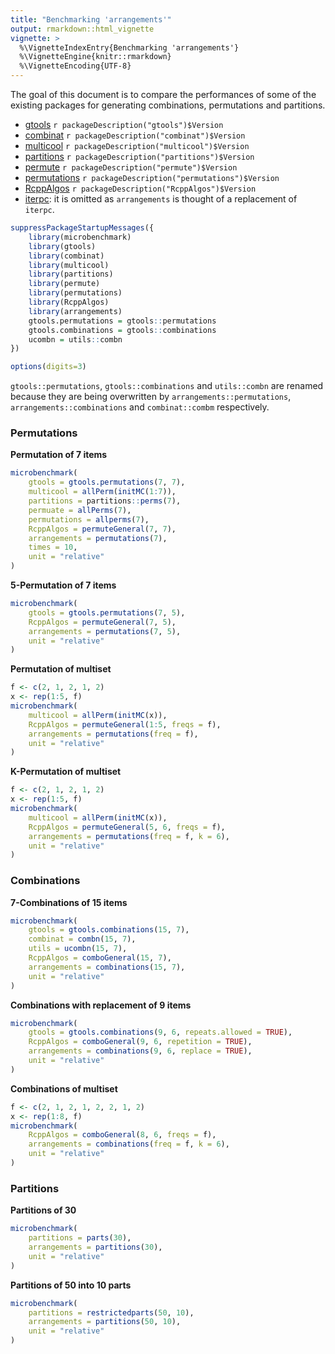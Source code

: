 ```yaml
---
title: "Benchmarking 'arrangements'"
output: rmarkdown::html_vignette
vignette: >
  %\VignetteIndexEntry{Benchmarking 'arrangements'}
  %\VignetteEngine{knitr::rmarkdown}
  %\VignetteEncoding{UTF-8}
---
```


The goal of this document is to compare the performances of some of the existing packages for generating combinations, permutations and partitions.

- [gtools](https://CRAN.R-project.org/package=gtools) 
    `r packageDescription("gtools")$Version`
- [combinat](https://CRAN.R-project.org/package=combinat) 
    `r packageDescription("combinat")$Version`
- [multicool](https://CRAN.R-project.org/package=multicool) 
    `r packageDescription("multicool")$Version`
- [partitions](https://CRAN.R-project.org/package=partitions)
    `r packageDescription("partitions")$Version`
- [permute](https://CRAN.R-project.org/package=permute)
    `r packageDescription("permute")$Version`
- [permutations](https://CRAN.R-project.org/package=permutations)
    `r packageDescription("permutations")$Version`
- [RcppAlgos](https://CRAN.R-project.org/package=RcppAlgos)
    `r packageDescription("RcppAlgos")$Version`
- [iterpc](https://CRAN.R-project.org/package=iterpc): it is omitted as `arrangements` is thought of a replacement of `iterpc`.

```r
suppressPackageStartupMessages({
    library(microbenchmark)
    library(gtools)
    library(combinat)
    library(multicool)
    library(partitions)
    library(permute)
    library(permutations)
    library(RcppAlgos)
    library(arrangements)
    gtools.permutations = gtools::permutations
    gtools.combinations = gtools::combinations
    ucombn = utils::combn
})
```

```r
options(digits=3)
```

`gtools::permutations`, `gtools::combinations` and `utils::combn` are renamed because they are
being overwritten by `arrangements::permutations`, `arrangements::combinations` and `combinat::combm` respectively.

### Permutations

**Permutation of 7 items**

```r
microbenchmark(
    gtools = gtools.permutations(7, 7),
    multicool = allPerm(initMC(1:7)),
    partitions = partitions::perms(7),
    permuate = allPerms(7),
    permutations = allperms(7),
    RcppAlgos = permuteGeneral(7, 7),
    arrangements = permutations(7),
    times = 10,
    unit = "relative"
)
```

**5-Permutation of 7 items**

```r
microbenchmark(
    gtools = gtools.permutations(7, 5),
    RcppAlgos = permuteGeneral(7, 5),
    arrangements = permutations(7, 5),
    unit = "relative"
)
```

**Permutation of multiset**

```r
f <- c(2, 1, 2, 1, 2)
x <- rep(1:5, f)
microbenchmark(
    multicool = allPerm(initMC(x)),
    RcppAlgos = permuteGeneral(1:5, freqs = f),
    arrangements = permutations(freq = f),
    unit = "relative"
)
```

**K-Permutation of multiset**

```r
f <- c(2, 1, 2, 1, 2)
x <- rep(1:5, f)
microbenchmark(
    multicool = allPerm(initMC(x)),
    RcppAlgos = permuteGeneral(5, 6, freqs = f),
    arrangements = permutations(freq = f, k = 6),
    unit = "relative"
)
```

### Combinations

**7-Combinations of 15 items**

```r
microbenchmark(
    gtools = gtools.combinations(15, 7),
    combinat = combn(15, 7),
    utils = ucombn(15, 7),
    RcppAlgos = comboGeneral(15, 7),
    arrangements = combinations(15, 7),
    unit = "relative"
)
```

**Combinations with replacement of 9 items**

```r
microbenchmark(
    gtools = gtools.combinations(9, 6, repeats.allowed = TRUE),
    RcppAlgos = comboGeneral(9, 6, repetition = TRUE),
    arrangements = combinations(9, 6, replace = TRUE),
    unit = "relative"
)
```

**Combinations of multiset**

```r
f <- c(2, 1, 2, 1, 2, 2, 1, 2)
x <- rep(1:8, f)
microbenchmark(
    RcppAlgos = comboGeneral(8, 6, freqs = f),
    arrangements = combinations(freq = f, k = 6),
    unit = "relative"
)
```

### Partitions


**Partitions of 30**

```r
microbenchmark(
    partitions = parts(30),
    arrangements = partitions(30),
    unit = "relative"
)
```

**Partitions of 50 into 10 parts**

```r
microbenchmark(
    partitions = restrictedparts(50, 10),
    arrangements = partitions(50, 10),
    unit = "relative"
)
```
